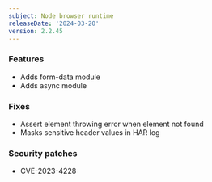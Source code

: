 ```yaml
---
subject: Node browser runtime
releaseDate: '2024-03-20'
version: 2.2.45
---
```


### Features
* Adds form-data module
* Adds async module

### Fixes
* Assert element throwing error when element not found
* Masks sensitive header values in HAR log

### Security patches
* CVE-2023-4228
